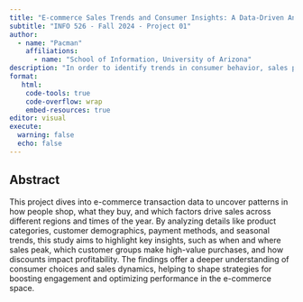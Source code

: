 ```yaml
---
title: "E-commerce Sales Trends and Consumer Insights: A Data-Driven Analysis"
subtitle: "INFO 526 - Fall 2024 - Project 01"
author: 
  - name: "Pacman"
    affiliations:
      - name: "School of Information, University of Arizona"
description: "In order to identify trends in consumer behavior, sales patterns, and profitability, this project examines e-commerce transaction data from different shopping centers and geographical areas. We seek to determine seasonal sales patterns, high-value client groups, and the effects of discounts by examining variables such as consumer demographics, product categories, and payment methods. The knowledge acquired will contribute to our comprehension of customer decision-making processes and the effects of various sales tactics on performance in various contexts."
format:
   html:
    code-tools: true
    code-overflow: wrap
    embed-resources: true
editor: visual
execute:
  warning: false
  echo: false
---
```


## Abstract

This project dives into e-commerce transaction data to uncover patterns in how people shop, what they buy, and which factors drive sales across different regions and times of the year. By analyzing details like product categories, customer demographics, payment methods, and seasonal trends, this study aims to highlight key insights, such as when and where sales peak, which customer groups make high-value purchases, and how discounts impact profitability. The findings offer a deeper understanding of consumer choices and sales dynamics, helping to shape strategies for boosting engagement and optimizing performance in the e-commerce space.
